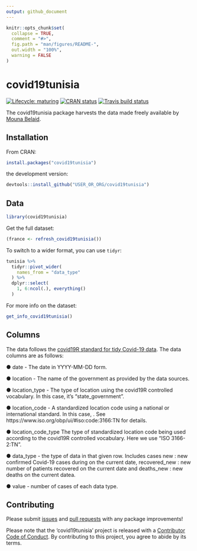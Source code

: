 ```yaml
---
output: github_document
---
```


```r
knitr::opts_chunk$set(
  collapse = TRUE,
  comment = "#>",
  fig.path = "man/figures/README-",
  out.width = "100%",
  warning = FALSE
)
```

# covid19tunisia

<!-- badges: start -->
[![Lifecycle: maturing](https://img.shields.io/badge/lifecycle-maturing-orange.svg)](https://www.tidyverse.org/lifecycle/#maturing)
[![CRAN status](https://www.r-pkg.org/badges/version/YOUR_PACKAGE)](https://CRAN.R-project.org/package=covid19tunisia)
[![Travis build status](https://travis-ci.org/Covid19R/covid19tunisia.svg?branch=master)](https://travis-ci.org/USER_OR_ORG/covid19tunisia)
<!-- badges: end -->

The  covid19tunisia package harvests the data made freely available by [Mouna Belaid](https://github.com/MounaBelaid/covid19datatunisia).

## Installation

From CRAN:

``` r
install.packages("covid19tunisia")
```

the development version:

```r
devtools::install_github("USER_OR_ORG/covid19tunisia")
```
## Data

```r
library(covid19tunisia)
```

Get the full dataset:

```r
(france <- refresh_covid19tunisia())
```

To switch to a wider format, you can use `tidyr`:

```r
tunisia %>% 
  tidyr::pivot_wider(
    names_from = "data_type"
  ) %>% 
  dplyr::select(
    1, 6:ncol(.), everything()
  )
```

For more info on the dataset:

```r
get_info_covid19tunisia()
```

## Columns

The data follows the [covid19R standard for tidy Covid-19 data](https://covid19r.github.io/documentation/data-format-standard.html). The data columns are as follows:

● date - The date in YYYY-MM-DD form.

● location - The name of the government as provided by the data sources.

● location_type - The type of location using the covid19R controlled vocabulary. In this case, it's “state_government”.

● location_code - A standardized location code using a national or international standard. In this case, . See https://www.iso.org/obp/ui/#iso:code:3166:TN for details.

● location_code_type The type of standardized location code being used according to the covid19R controlled vocabulary. Here we use “ISO 3166-2:TN”.

● data_type - the type of data in that given row. Includes cases new : new confirmed Covid-19 cases during on the current date, recovered_new : new number of patients recovered on the current date and deaths_new : new deaths on the current datea.

● value - number of cases of each data type.

## Contributing

Please submit [issues](https://github.com/Covid19R/covid19tunisia/issues) and [pull requests](https://github.com/Covid19R/covid19tunisia/pulls) with any package improvements!

Please note that the 'covid19tunisia' project is released with a
[Contributor Code of Conduct](https://github.com/Covid19R/covid19tunisia/blob/master/CODE_OF_CONDUCT.md).
By contributing to this project, you agree to abide by its terms.

